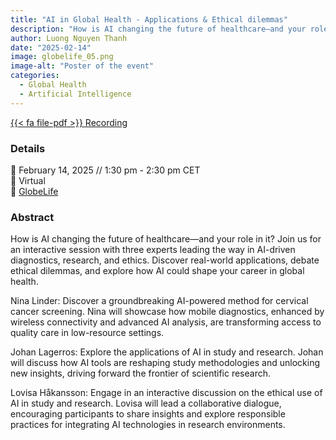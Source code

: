 ```yaml
---
title: "AI in Global Health - Applications & Ethical dilemmas"
description: "How is AI changing the future of healthcare—and your role in it? Join us for an interactive session with three experts leading the way in AI-driven diagnostics, research, and ethics. Discover real-world applications, debate ethical dilemmas, and explore how AI could shape your career in global health."
author: Luong Nguyen Thanh
date: "2025-02-14"
image: globelife_05.png
image-alt: "Poster of the event"
categories:
  - Global Health
  - Artificial Intelligence
---
```


<a href="https://www.globelife.se/w/gl/en/student-section/recordings-student-section-seminars" class="btn" role="button" target="_blank">{{< fa file-pdf >}} Recording</a>

### Details

📆 February 14, 2025 // 1:30 pm - 2:30 pm CET  
🏨 Virtual  
🌠 [GlobeLife](https://www.linkedin.com/company/77266299/)

### Abstract

How is AI changing the future of healthcare—and your role in it? Join us for an interactive session with three experts leading the way in AI-driven diagnostics, research, and ethics. Discover real-world applications, debate ethical dilemmas, and explore how AI could shape your career in global health. 

Nina Linder: Discover a groundbreaking AI-powered method for cervical cancer screening. Nina will showcase how mobile diagnostics, enhanced by wireless connectivity and advanced AI analysis, are transforming access to quality care in low-resource settings.

Johan Lagerros: Explore the applications of AI in study and research. Johan will discuss how AI tools are reshaping study methodologies and unlocking new insights, driving forward the frontier of scientific research.

Lovisa Håkansson: Engage in an interactive discussion on the ethical use of AI in study and research. Lovisa will lead a collaborative dialogue, encouraging participants to share insights and explore responsible practices for integrating AI technologies in research environments. 


